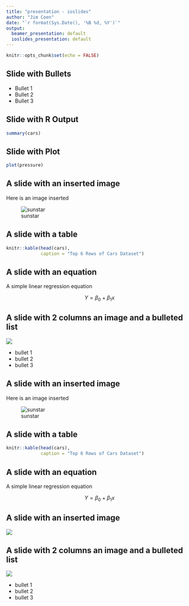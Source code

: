 ```yaml
---
title: "presentation - ioslides"
author: "Jim Coen"
date: "`r format(Sys.Date(), '%B %d, %Y')`"
output:
  beamer_presentation: default
  ioslides_presentation: default
---
```


```r
knitr::opts_chunk$set(echo = FALSE)
```
## Slide with Bullets

- Bullet 1
- Bullet 2
- Bullet 3

## Slide with R Output

```r
summary(cars)
```

## Slide with Plot

```r
plot(pressure)
```

## A slide with an inserted image {.flexbox .vcenter}

Here is an image inserted

![sunstar](./Sunstar/sunstar.png)


## A slide with a table

```r
knitr::kable(head(cars),
             caption = "Top 6 Rows of Cars Dataset")
```


## A slide with an equation

A simple linear regression equation

$$ Y = \beta_0 + \beta_1x $$

## A slide with 2 columns an image and a bulleted list {.columns-2}

![](./Sunstar/sunstar.png)

- bullet 1
- bullet 2
- bullet 3

## A slide with an inserted image

Here is an image inserted

![sunstar](./Sunstar/sunstar.png)


## A slide with a table

```r
knitr::kable(head(cars),
             caption = "Top 6 Rows of Cars Dataset")
```


## A slide with an equation

A simple linear regression equation

$$ Y = \beta_0 + \beta_1x $$


## A slide with an inserted image {.flexbox .vcenter}

![](./Sunstar/sunstar.png)

## A slide with 2 columns an image and a bulleted list {.columns-2}

![](./Sunstar/sunstar.png)

- bullet 1
- bullet 2
- bullet 3

